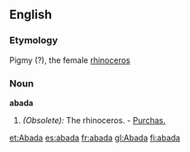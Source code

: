 ==English==

===Etymology===
Pigmy (?), the female [[rhinoceros]]

===Noun===
'''abada'''

# ''(Obsolete):'' The rhinoceros. - [[Purchas.]]

[[et:Abada]]
[[es:abada]]
[[fr:abada]]
[[gl:Abada]]
[[fi:abada]]